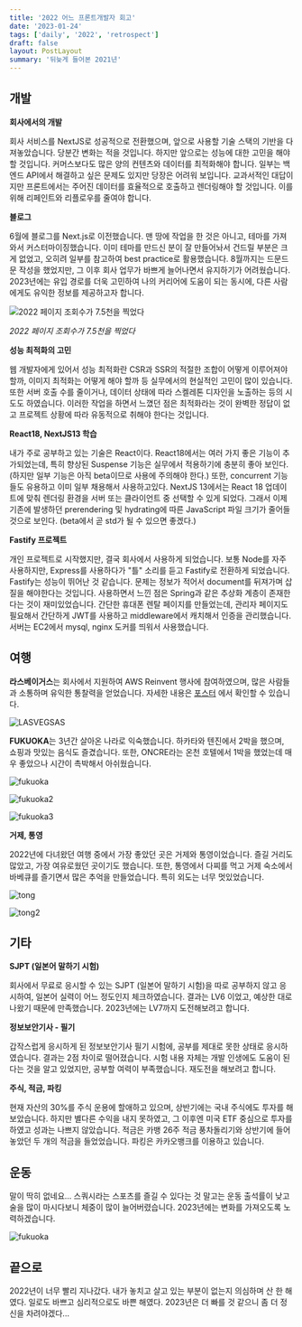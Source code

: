 ```yaml
---
title: '2022 어느 프론트개발자 회고'
date: '2023-01-24'
tags: ['daily', '2022', 'retrospect']
draft: false
layout: PostLayout
summary: '뒤늦게 들어본 2021년'
---
```


## 개발

**회사에서의 개발**

회사 서비스를 NextJS로 성공적으로 전환했으며, 앞으로 사용할 기술 스택의 기반을 다져놓았습니다. 당분간 변화는 적을 것입니다. 하지만 앞으로는 성능에 대한 고민을 해야할 것입니다. 커머스보다도 많은 양의 컨텐츠와 데이터를 최적화해야 합니다. 일부는 백엔드 API에서 해결하고 싶은 문제도 있지만 당장은 어려워 보입니다. 교과서적인 대답이지만 프론트에서는 주어진 데이터를 효율적으로 호출하고 렌더링해야 할 것입니다. 이를 위해 리페인트와 리플로우를 줄여야 합니다.

**블로그**

6월에 블로그를 Next.js로 이전했습니다. 맨 땅에 작업을 한 것은 아니고, 테마를 가져와서 커스터마이징했습니다. 이미 테마를 만드신 분이 잘 만들어놔서 건드릴 부분은 크게 없었고, 오히려 일부를 참고하여 best practice로 활용했습니다. 8월까지는 드문드문 작성을 했었지만, 그 이후 회사 업무가 바쁘게 늘어나면서 유지하기가 어려웠습니다. 2023년에는 유입 경로를 더욱 고민하여 나의 커리어에 도움이 되는 동시에, 다른 사람에게도 유익한 정보를 제공하고자 합니다.

![2022 페이지 조회수가 7.5천을 찍었다](/static/images/2022-retro/googleSearch.png)

*2022 페이지 조회수가 7.5천을 찍었다*

**성능 최적화의 고민**

웹 개발자에게 있어서 성능 최적화란 CSR과 SSR의 적절한 조합이 어떻게 이루어져야 할까, 이미지 최적화는 어떻게 해야 할까 등 실무에서의 현실적인 고민이 많이 있습니다. 또한 서버 호출 수를 줄이거나, 데이터 상태에 따라 스켈레톤 디자인을 노출하는 등의 시도도 하였습니다. 이러한 작업을 하면서 느꼈던 점은 최적화라는 것이 완벽한 정답이 없고 프로젝트 상황에 따라 유동적으로 취해야 한다는 것입니다.

**React18, NextJS13 학습**

내가 주로 공부하고 있는 기술은 React이다. React18에서는 여러 가지 좋은 기능이 추가되었는데, 특히 향상된 Suspense 기능은 실무에서 적용하기에 충분히 좋아 보인다. (하지만 일부 기능은 아직 beta이므로 사용에 주의해야 한다.) 또한, concurrent 기능들도 유용하고 이미 일부 채용해서 사용하고있다. NextJS 13에서는 React 18 업데이트에 맞춰 렌더링 환경을 서버 또는 클라이언트 중 선택할 수 있게 되었다. 그래서 이제 기존에 발생하던 prerendering 및 hydrating에 따른 JavaScript 파일 크기가 줄어들 것으로 보인다. (beta에서 곧 std가 될 수 있으면 좋겠다.)

**Fastify 프로젝트**

개인 프로젝트로 시작했지만, 결국 회사에서 사용하게 되었습니다. 보통 Node를 자주 사용하지만, Express를 사용하다가 "틀" 소리를 듣고 Fastify로 전환하게 되었습니다. Fastify는 성능이 뛰어난 것 같습니다. 문제는 정보가 적어서 document를 뒤져가며 삽질을 해야한다는 것입니다. 사용하면서 느낀 점은 Spring과 같은 추상화 계층이 존재한다는 것이 재미있었습니다. 간단한 휴대폰 렌탈 페이지를 만들었는데, 관리자 페이지도 필요해서 간단하게 JWT를 사용하고 middleware에서 캐치해서 인증을 관리했습니다. 서버는 EC2에서 mysql, nginx 도커를 띄워서 사용했습니다.

## 여행

**라스베이거스**는 회사에서 지원하여 AWS Reinvent 행사에 참여하였으며, 많은 사람들과 소통하며 유익한 통찰력을 얻었습니다. 자세한 내용은 [포스터](https://duck-blog.vercel.app) 에서 확인할 수 있습니다.

![LASVEGSAS](/static/images/2022-retro/lasvegas.png)

**FUKUOKA**는 3년간 살아온 나라로 익숙했습니다. 하카타와 텐진에서 2박을 했으며, 쇼핑과 맛있는 음식도 즐겼습니다. 또한, ONCRE라는 온천 호텔에서 1박을 했었는데 매우 좋았으나 시간이 촉박해서 아쉬웠습니다.

![fukuoka](/static/images/2022-retro/fukuoka.jpg)

![fukuoka2](/static/images/2022-retro/fukuoka2.png)

![fukuoka3](/static/images/2022-retro/fukuoka3.png)

**거제, 통영**

2022년에 다녀왔던 여행 중에서 가장 좋았던 곳은 거제와 통영이었습니다. 즐길 거리도 많았고, 가장 여유로웠던 곳이기도 했습니다. 또한, 통영에서 다찌를 먹고 거제 숙소에서 바베큐를 즐기면서 많은 추억을 만들었습니다. 특히 외도는 너무 멋있었습니다.

![tong](/static/images/2022-retro/tong.png)

![tong2](/static/images/2022-retro/tong2.png)

## 기타

**SJPT (일본어 말하기 시험)**

회사에서 무료로 응시할 수 있는 SJPT (일본어 말하기 시험)을 따로 공부하지 않고 응시하여, 일본어 실력이 어느 정도인지 체크하였습니다. 결과는 LV6 이었고, 예상한 대로 나왔기 때문에 만족했습니다. 2023년에는 LV7까지 도전해보려고 합니다.

**정보보안기사 - 필기**

갑작스럽게 응시하게 된 정보보안기사 필기 시험에, 공부를 제대로 못한 상태로 응시하였습니다. 결과는 2점 차이로 떨어졌습니다. 시험 내용 자체는 개발 인생에도 도움이 된다는 것을 알고 있었지만, 공부할 여력이 부족했습니다. 재도전을 해보려고 합니다.

**주식, 적금, 파킹**

현재 자산의 30%를 주식 운용에 할애하고 있으며, 상반기에는 국내 주식에도 투자를 해보았습니다. 하지만 별다른 수익을 내지 못하였고, 그 이후엔 미국 ETF 중심으로 투자를 하였고 성과는 나쁘지 않았습니다. 적금은 카뱅 26주 적금 풍차돌리기와 상반기에 들어 놓았던 두 개의 적금을 들었었습니다. 파킹은 카카오뱅크를 이용하고 있습니다.

## 운동  

말이 딱히 없네요... 스쿼시라는 스포츠를 즐길 수 있다는 것 말고는 운동 출석률이 낮고 술을 많이 마시다보니 체중이 많이 늘어버렸습니다. 2023년에는 변화를 가져오도록 노력하겠습니다.

![fukuoka](/static/images/2022-retro/zzal.png)

## 끝으로

2022년이 너무 빨리 지나갔다. 내가 놓치고 살고 있는 부분이 없는지 의심하며 산 한 해였다. 일로도 바쁘고 심리적으로도 바쁜 해였다. 2023년은 더 빠를 것 같으니 좀 더 정신을 차려야겠다...
